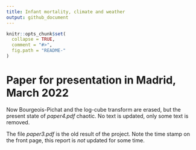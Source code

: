 ```yaml
---
title: Infant mortality, climate and weather
output: github_document
---
```


<!-- README.md is generated from README.Rmd. Please edit that file -->

```r
knitr::opts_chunk$set(
  collapse = TRUE,
  comment = "#>",
  fig.path = "README-"
)
```

# Paper for presentation in Madrid, March 2022

Now Bourgeois-Pichat and the log-cube transform are erased, but the present state of
*paper4.pdf* chaotic. No text is updated, only some text is removed.

The file *paper3.pdf* is the old result of the project. Note the time stamp on the front
page, this report is *not* updated for some time.


